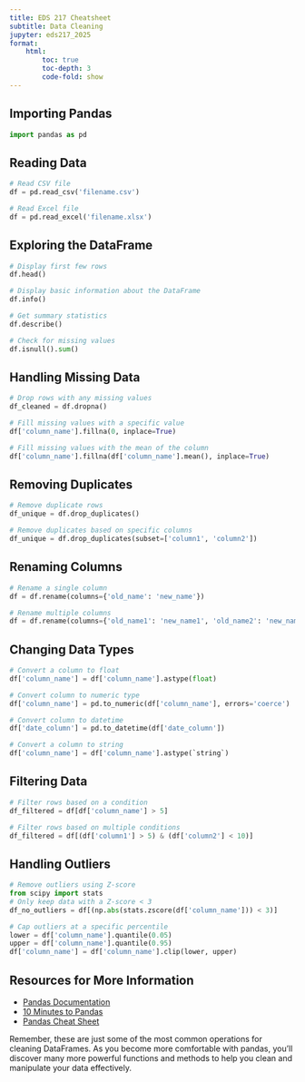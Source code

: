 ```yaml
---
title: EDS 217 Cheatsheet
subtitle: Data Cleaning
jupyter: eds217_2025
format: 
    html:
        toc: true
        toc-depth: 3
        code-fold: show
---
```


## Importing Pandas

```python
import pandas as pd
```

## Reading Data

```python
# Read CSV file
df = pd.read_csv('filename.csv')

# Read Excel file
df = pd.read_excel('filename.xlsx')
```

## Exploring the DataFrame

```python
# Display first few rows
df.head()

# Display basic information about the DataFrame
df.info()

# Get summary statistics
df.describe()

# Check for missing values
df.isnull().sum()
```

## Handling Missing Data

```python
# Drop rows with any missing values
df_cleaned = df.dropna()

# Fill missing values with a specific value
df['column_name'].fillna(0, inplace=True)

# Fill missing values with the mean of the column
df['column_name'].fillna(df['column_name'].mean(), inplace=True)
```

## Removing Duplicates

```python
# Remove duplicate rows
df_unique = df.drop_duplicates()

# Remove duplicates based on specific columns
df_unique = df.drop_duplicates(subset=['column1', 'column2'])
```

## Renaming Columns

```python
# Rename a single column
df = df.rename(columns={'old_name': 'new_name'})

# Rename multiple columns
df = df.rename(columns={'old_name1': 'new_name1', 'old_name2': 'new_name2'})
```

## Changing Data Types

```python
# Convert a column to float
df['column_name'] = df['column_name'].astype(float)

# Convert column to numeric type
df['column_name'] = pd.to_numeric(df['column_name'], errors='coerce')

# Convert column to datetime
df['date_column'] = pd.to_datetime(df['date_column'])

# Convert a column to string
df['column_name'] = df['column_name'].astype(`string`)

```

## Filtering Data

```python
# Filter rows based on a condition
df_filtered = df[df['column_name'] > 5]

# Filter rows based on multiple conditions
df_filtered = df[(df['column1'] > 5) & (df['column2'] < 10)]
```

## Handling Outliers

```python
# Remove outliers using Z-score
from scipy import stats
# Only keep data with a Z-score < 3
df_no_outliers = df[(np.abs(stats.zscore(df['column_name'])) < 3)]

# Cap outliers at a specific percentile
lower = df['column_name'].quantile(0.05)
upper = df['column_name'].quantile(0.95)
df['column_name'] = df['column_name'].clip(lower, upper)
```

## Resources for More Information

- [Pandas Documentation](https://pandas.pydata.org/docs/)
- [10 Minutes to Pandas](https://pandas.pydata.org/docs/user_guide/10min.html)
- [Pandas Cheat Sheet](Pandas_Cheat_Sheet.pdf)

Remember, these are just some of the most common operations for cleaning DataFrames. As you become more comfortable with pandas, you'll discover many more powerful functions and methods to help you clean and manipulate your data effectively.